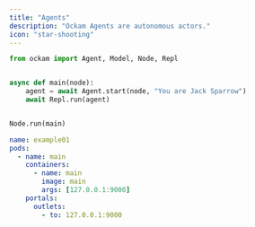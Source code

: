 ```yaml
---
title: "Agents"
description: "Ockam Agents are autonomous actors."
icon: "star-shooting"
---
```




<RequestExample>

```python images/main/main.py
from ockam import Agent, Model, Node, Repl


async def main(node):
    agent = await Agent.start(node, "You are Jack Sparrow")
    await Repl.run(agent)


Node.run(main)
```


```yaml ockam.yaml
name: example01
pods:
  - name: main
    containers:
      - name: main
        image: main
        args: [127.0.0.1:9000]
    portals:
      outlets:
        - to: 127.0.0.1:9000
```

</RequestExample>